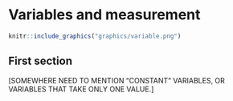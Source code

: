 # Variables and measurement {#variables}

```r
knitr::include_graphics("graphics/variable.png")
```


## First section {#variables-first-section}


[SOMEWHERE NEED TO MENTION "CONSTANT" VARIABLES, OR VARIABLES THAT TAKE ONLY ONE VALUE.]